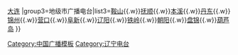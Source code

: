 {{Navbox
|name=辽宁省的电台
|title=[[辽宁省]]的[[电台]]
|group1=省级广播电台
|list1=[[辽宁广播电视台]]
|group2=副省级城市广播电台
|list2=[[沈阳广播电视台|沈阳]]{{.w}}[[大连广播电视台|大连]]
|group3=地级市广播电台|list3=[[鞍山人民广播电台|鞍山]]{{.w}}[[抚顺广播电视台|抚顺]]{{.w}}[[本溪广播电视台|本溪]]{{.w}}[[丹东广播电视台|丹东]]{{.w}}[[锦州人民广播电台|锦州]]{{.w}}[[营口人民广播电台|营口]]{{.w}}[[阜新人民广播电台|阜新]]{{.w}}[[辽阳人民广播电台|辽阳]]{{.w}}[[铁岭广播电视台|铁岭]]{{.w}}[[朝阳人民广播电台|朝阳]]{{.w}}[[盘锦人民广播电台|盘锦]]{{.w}}[[葫芦岛人民广播电台|葫芦岛]]
}}<noinclude>
[[Category:中国广播模板]]
</noinclude>
[[Category:辽宁电台]]